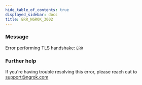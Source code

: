 ```yaml
---
hide_table_of_contents: true
displayed_sidebar: docs
title: ERR_NGROK_3002
---
```




### Message

Error performing TLS handshake: `ERR`

<ErrorDetails error="err_ngrok_3002" />

### Further help

If you're having trouble resolving this error, please reach out to [support@ngrok.com](mailto:support@ngrok.com?subject=Help%20with%20ERR_NGROK_3002)
